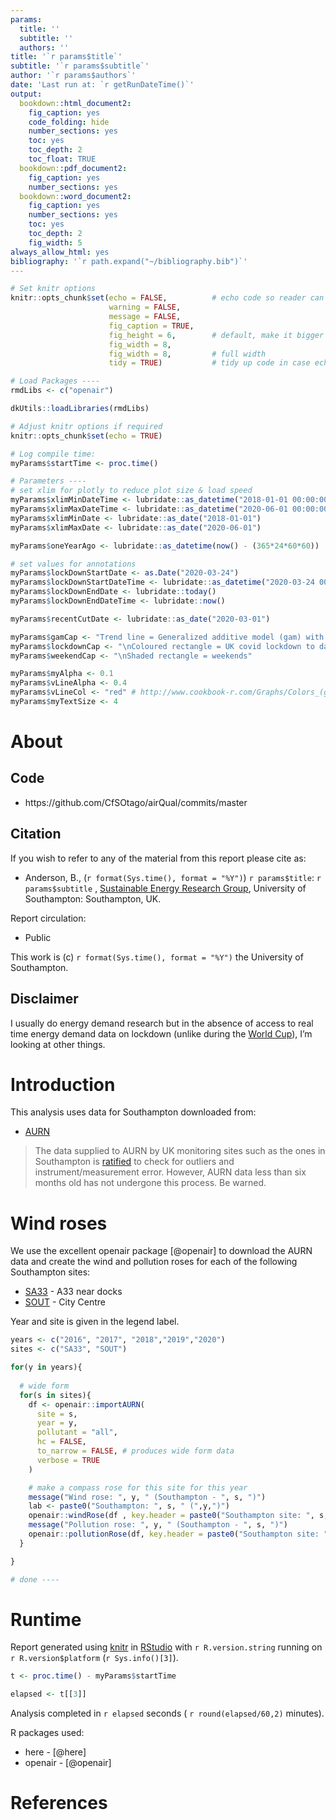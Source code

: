 ```yaml
---
params:
  title: ''
  subtitle: ''
  authors: ''
title: '`r params$title`'
subtitle: '`r params$subtitle`'
author: '`r params$authors`'
date: 'Last run at: `r getRunDateTime()`'
output:
  bookdown::html_document2:
    fig_caption: yes
    code_folding: hide
    number_sections: yes
    toc: yes
    toc_depth: 2
    toc_float: TRUE
  bookdown::pdf_document2:
    fig_caption: yes
    number_sections: yes
  bookdown::word_document2:
    fig_caption: yes
    number_sections: yes
    toc: yes
    toc_depth: 2
    fig_width: 5
always_allow_html: yes
bibliography: '`r path.expand("~/bibliography.bib")`'
---
```


```r

# Set knitr options
knitr::opts_chunk$set(echo = FALSE,          # echo code so reader can see what is happening
                      warning = FALSE,
                      message = FALSE,
                      fig_caption = TRUE,
                      fig_height = 6,        # default, make it bigger to stretch vertical axis
                      fig_width = 8,
                      fig_width = 8,         # full width
                      tidy = TRUE)           # tidy up code in case echo = TRUE

```


```r

# Load Packages ----
rmdLibs <- c("openair")

dkUtils::loadLibraries(rmdLibs)

# Adjust knitr options if required
knitr::opts_chunk$set(echo = TRUE)

# Log compile time:
myParams$startTime <- proc.time()

# Parameters ----
# set xlim for plotly to reduce plot size & load speed
myParams$xlimMinDateTime <- lubridate::as_datetime("2018-01-01 00:00:00")
myParams$xlimMaxDateTime <- lubridate::as_datetime("2020-06-01 00:00:00")
myParams$xlimMinDate <- lubridate::as_date("2018-01-01")
myParams$xlimMaxDate <- lubridate::as_date("2020-06-01")

myParams$oneYearAgo <- lubridate::as_datetime(now() - (365*24*60*60))

# set values for annotations
myParams$lockDownStartDate <- as.Date("2020-03-24")
myParams$lockDownStartDateTime <- lubridate::as_datetime("2020-03-24 00:00:00")
myParams$lockDownEndDate <- lubridate::today()
myParams$lockDownEndDateTime <- lubridate::now()

myParams$recentCutDate <- lubridate::as_date("2020-03-01")

myParams$gamCap <- "Trend line = Generalized additive model (gam) with integrated smoothness estimation"
myParams$lockdownCap <- "\nColoured rectangle = UK covid lockdown to date"
myParams$weekendCap <- "\nShaded rectangle = weekends"

myParams$myAlpha <- 0.1
myParams$vLineAlpha <- 0.4
myParams$vLineCol <- "red" # http://www.cookbook-r.com/Graphs/Colors_(ggplot2)/#a-colorblind-friendly-palette
myParams$myTextSize <- 4


```

# About

## Code

 * https://github.com/CfSOtago/airQual/commits/master

## Citation

If you wish to refer to any of the material from this report please cite as:

 * Anderson, B., (`r format(Sys.time(), format = "%Y")`) `r params$title`: `r params$subtitle` , [Sustainable Energy Research Group](http://www.energy.soton.ac.uk), University of Southampton: Southampton, UK.

Report circulation:

 * Public
 
This work is (c) `r format(Sys.time(), format = "%Y")` the University of Southampton.

## Disclaimer

I usually do energy demand research but in the absence of access to real time energy demand data on lockdown (unlike during the [World Cup](http://www.energy.soton.ac.uk/the-end-of-the-world-cup/)), I'm looking at other things.
 
# Introduction

This analysis uses data for Southampton downloaded from:

 * [AURN](https://uk-air.defra.gov.uk/networks/network-info?view=aurn)
 
> The data supplied to AURN by UK monitoring sites such as the ones in Southampton is  [ratified](https://uk-air.defra.gov.uk/assets/documents/Data_Validation_and_Ratification_Process_Apr_2017.pdf) to check for outliers and instrument/measurement error. However, AURN data less than six months old has not undergone this process. Be warned.

# Wind roses

We use the excellent openair package [@openair] to download the AURN data and create the wind and pollution roses for each of the following Southampton sites:

 * [SA33](https://uk-air.defra.gov.uk/networks/site-info?site_id=SA33&view=View) - A33 near docks
 * [SOUT](https://uk-air.defra.gov.uk/networks/site-info?site_id=SOUT&view=View) - City Centre

Year and site is given in the legend label.

```r

years <- c("2016", "2017", "2018","2019","2020")
sites <- c("SA33", "SOUT")

for(y in years){
  
  # wide form
  for(s in sites){
    df <- openair::importAURN(
      site = s,
      year = y,
      pollutant = "all",
      hc = FALSE,
      to_narrow = FALSE, # produces wide form data
      verbose = TRUE
    )

    # make a compass rose for this site for this year
    message("Wind rose: ", y, " (Southampton - ", s, ")")
    lab <- paste0("Southampton: ", s, " (",y,")")
    openair::windRose(df , key.header = paste0("Southampton site: ", s, " (",y,")"))
    message("Pollution rose: ", y, " (Southampton - ", s, ")")
    openair::pollutionRose(df, key.header = paste0("Southampton site: ", s, " (",y,")"))
  }

}

# done ----

```


# Runtime

Report generated using [knitr](https://cran.r-project.org/package=knitr) in [RStudio](http://www.rstudio.com) with `r R.version.string` running on `r R.version$platform` (`r Sys.info()[3]`).

```r
t <- proc.time() - myParams$startTime

elapsed <- t[[3]]
```

Analysis completed in `r elapsed` seconds ( `r round(elapsed/60,2)` minutes).

R packages used:

 * here - [@here]
 * openair - [@openair]
            
# References

